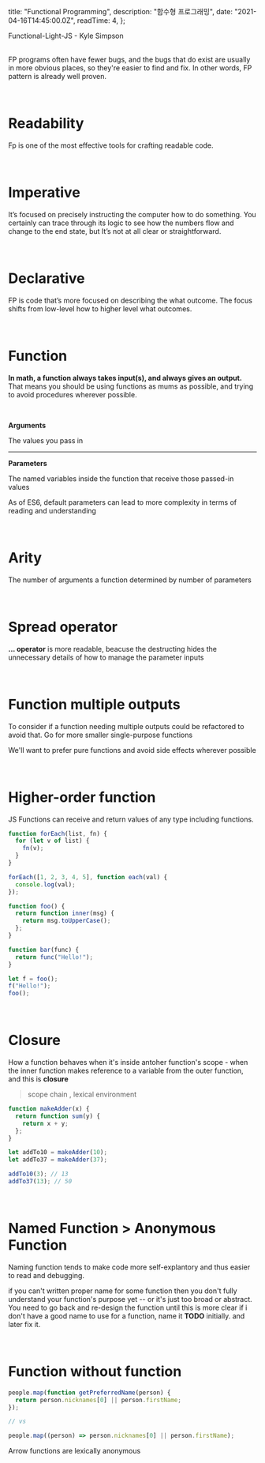 
  title: "Functional Programming",
  description: "함수형 프로그래밍",
  date: "2021-04-16T14:45:00.0Z",
  readTime: 4,
};


<div style={{ textAlign: "center", fontFamily: "Rajdhani" }}>
  Functional-Light-JS - Kyle Simpson
</div>

<div style={{ marginTop: "4rem", fontFamily: "AppleGothic", fontSize: '11pt', lineHeight: '22pt', letterSpacing: '.8px'}}>

<br />

FP programs often have fewer bugs, and the bugs that do exist are usually in more obvious places, so they're easier to find and fix. In other words, FP pattern is already well proven.

<br />

<h1> Readability </h1>

Fp is one of the most effective tools for crafting readable code.

<br />

<h1> Imperative </h1>

It’s focused on precisely instructing the computer how to do something.
You certainly can trace through its logic to see how the numbers flow and change to the end state, but It’s not at all clear or straightforward.

<br />

<h1> Declarative </h1>

FP is code that’s more focused on describing the what outcome.
The focus shifts from low-level how to higher level what outcomes.

<br />

<h1> Function </h1>

**In math, a function always takes input(s), and always gives an output.** That
means you should be using functions as mums as possible, and trying to avoid procedures
wherever possible.

<br />

**Arguments**

The values you pass in

<hr />

**Parameters**

The named variables inside the function that receive those passed-in values

As of ES6, default parameters can lead to more complexity in terms of reading and understanding

<br />

<h1>Arity</h1>

The number of arguments a function determined by number of parameters

<br />

<h1>Spread operator</h1>

**... operator** is more readable, beacuse the destructing hides the unnecessary details of how to manage the parameter inputs

<br />

<h1>Function multiple outputs</h1>

To consider if a function needing multiple outputs could be refactored to avoid that.
Go for more smaller single-purpose functions

We'll want to prefer pure functions and avoid side effects wherever possible

<br />

<h1>Higher-order function</h1>

JS Functions can receive and return values of any type including functions.

<div className="blog-post">

```js
function forEach(list, fn) {
  for (let v of list) {
    fn(v);
  }
}

forEach([1, 2, 3, 4, 5], function each(val) {
  console.log(val);
});

function foo() {
  return function inner(msg) {
    return msg.toUpperCase();
  };
}

function bar(func) {
  return func("Hello!");
}

let f = foo();
f("Hello!");
foo();
```

</div>

<br />

<h1>Closure</h1>

How a function behaves when it's inside antoher function's scope -
when the inner function makes reference to a variable from the outer function, and
this is **closure**

> scope chain , lexical environment

<div className="blog-post">

```js
function makeAdder(x) {
  return function sum(y) {
    return x + y;
  };
}

let addTo10 = makeAdder(10);
let addTo37 = makeAdder(37);

addTo10(3); // 13
addTo37(13); // 50
```

</div>

<br />

<h1>Named Function > Anonymous Function</h1>
Naming function tends to make code more self-explantory and thus easier to read and
debugging.

if you can't written proper name for some function then you don't fully understand your function's purpose yet -- or it's just too broad or abstract. You need to go back and re-design the function until this is more clear
if i don't have a good name to use for a function, name it **TODO** initially. and later fix it.

<br />

<h1>Function without function</h1>

<div className="blog-post">

```js
people.map(function getPreferredName(person) {
  return person.nicknames[0] || person.firstName;
});

// vs

people.map((person) => person.nicknames[0] || person.firstName);
```

Arrow functions are lexically anonymous

</div>

</div>
